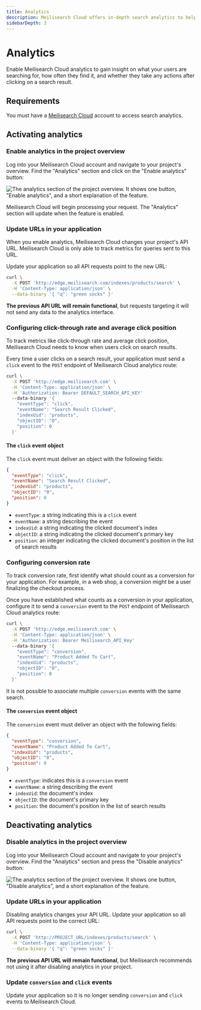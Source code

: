 ```yaml
---
title: Analytics
description: Meilisearch Cloud offers in-depth search analytics to help you understand how users search in your application.
sidebarDepth: 3
---
```


# Analytics

Enable Meilisearch Cloud analytics to gain insight on what your users are searching for, how often they find it, and whether they take any actions after clicking on a search result.

## Requirements

You must have a [Meilisearch Cloud](https://meilisearch.com/cloud?utm_campaign=oss&utm_source=docs&utm_medium=analytics) account to access search analytics.

## Activating analytics

### Enable analytics in the project overview

Log into your Meilisearch Cloud account and navigate to your project's overview. Find the "Analytics" section and click on the "Enable analytics" button:

![The analytics section of the project overview. It shows one button, "Enable analytics", and a short explanation of the feature.](https://raw.githubusercontent.com/meilisearch/documentation/cloud-analytics-guide/assets/images/cloud-analytics/01-analytics-enable.png)

Meilisearch Cloud will begin processing your request. The "Analytics" section will update when the feature is enabled.

### Update URLs in your application

When you enable analytics, Meilisearch Cloud changes your project's API URL. Meilisearch Cloud is only able to track metrics for queries sent to this URL. 

Update your application so all API requests point to the new URL:

```sh
curl \
  -X POST 'http://edge.meilisearch.com/indexes/products/search' \
  -H 'Content-Type: application/json' \
  --data-binary '{ "q": "green socks" }'
```

**The previous API URL will remain functional**, but requests targeting it will not send any data to the analytics interface.

### Configuring click-through rate and average click position

To track metrics like click-through rate and average click position, Meilisearch Cloud needs to know when users click on search results.

Every time a user clicks on a search result, your application must send a `click` event to the `POST` endpoint of Meilisearch Cloud analytics route:

```sh
curl \
  -X POST 'http://edge.meilisearch.com' \
  -H 'Content-Type: application/json' \
  -H 'Authorization: Bearer DEFAULT_SEARCH_API_KEY'
  --data-binary '{ 
    "eventType": "click",
    "eventName": "Search Result Clicked",
    "indexUid": "products",
    "objectID": "0",
    "position": 0
  }'
```

#### The `click` event object

The `click` event must deliver an object with the following fields:

```json
{
  "eventType": "click",
  "eventName": "Search Result Clicked",
  "indexUid": "products",
  "objectID": "0",
  "position": 0
}
```

- `eventType`: a string indicating this is a `click` event
- `eventName`: a string describing the event
- `indexUid`: a string indicating the clicked document's index
- `objectID`: a string indicating the clicked document's primary key
- `position`: an integer indicating the clicked document's position in the list of search results

### Configuring conversion rate

To track conversion rate, first identify what should count as a conversion for your application. For example, in a web shop, a conversion might be a user finalizing the checkout process. 

Once you have established what counts as a conversion in your application, configure it to send a `conversion` event to the `POST` endpoint of Meilisearch Cloud analytics route:

```sh
curl \
  -X POST 'http://edge.meilisearch.com' \
  -H 'Content-Type: application/json' \
  -H 'Authorization: Bearer Meilisearch_API_Key'
  --data-binary '{ 
    "eventType": "conversion",
    "eventName": "Product Added To Cart",
    "indexUid": "products",
    "objectID": "0",
    "position": 0
  }'
```

It is not possible to associate multiple `conversion` events with the same search.

#### The `conversion` event object

The `conversion` event must deliver an object with the following fields:

```json
{
  "eventType": "conversion",
  "eventName": "Product Added To Cart",
  "indexUid": "products",
  "objectID": "0",
  "position": 0
}
```

- `eventType`: indicates this is a `conversion` event
- `eventName`: a string describing the event
- `indexUid`: the document's index
- `objectID`: the document's primary key
- `position`: the document's position in the list of search results

## Deactivating analytics

### Disable analytics in the project overview

Log into your Meilisearch Cloud account and navigate to your project's overview. Find the "Analytics" section and press the "Disable analytics" button:

![The analytics section of the project overview. It shows one button, "Disable analytics", and a short explanation of the feature.](https://raw.githubusercontent.com/meilisearch/documentation/cloud-analytics-guide/assets/images/cloud-analytics/02-analytics-disable.png)

### Update URLs in your application

Disabling analytics changes your API URL. Update your application so all API requests point to the correct URL:

```sh
curl \
  -X POST 'http://PROJECT_URL/indexes/products/search' \
  -H 'Content-Type: application/json' \
  --data-binary '{ "q": "green socks" }'
```

**The previous API URL will remain functional**, but Meilisearch recommends not using it after disabling analytics in your project.

### Update `conversion` and `click` events

Update your application so it is no longer sending `conversion` and `click` events to Meilisearch Cloud.